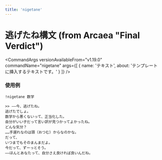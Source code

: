 ```yaml
---
title: 'nigetane'
---
```



# 逃げたね構文 (from Arcaea "Final Verdict")

<CommandArgs
  versionAvailableFrom="v1.19.0"
  commandName="nigetane"
  args={[
    {
      name: 'テキスト',
      about: 'テンプレートに挿入するテキストです。'
    }
  ]}
/>

### 使用例

`!nigetane 数学`

```
>> ――今、逃げたね。
逃げたでしょ。
数学から悪くないって、正当化した。
自分がいい子だって言い訳が見つかってよかったね。
どんな気分？
……手遅れなのは頭（おつむ）からなのかな。
だって、
いつまでもそのまんまだよ。
今だって、ずーっとそう。
――ほんとあなたって、自分さえ良ければ良いんだね。
```
